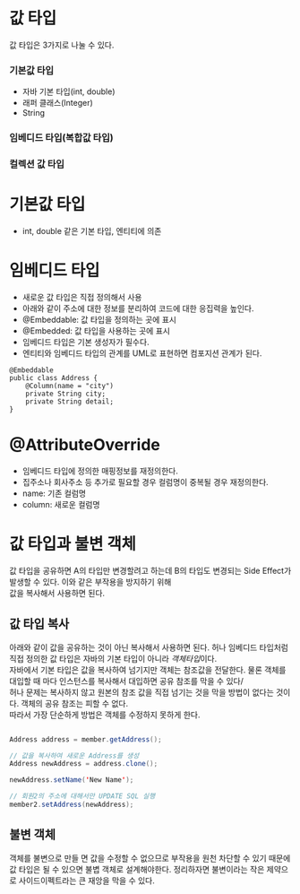 # 값 타입
값 타입은 3가지로 나눌 수 있다.

### 기본값 타입
- 자바 기본 타입(int, double)
- 래퍼 클래스(Integer)
- String
### 임베디드 타입(복합값 타입)
### 컬렉션 값 타입

# 기본값 타입
- int, double 같은 기본 타입, 엔티티에 의존

# 임베디드 타입
- 새로운 값 타입은 직접 정의해서 사용
- 아래와 같이 주소에 대한 정보를 분리하여 코드에 대한 응집력을 높인다.
- @Embeddable: 값 타입을 정의하는 곳에 표시
- @Embedded: 값 타입을 사용하는 곳에 표시
- 임베디드 타입은 기본 생성자가 필수다.
- 엔티티와 임베디드 타입의 관계를 UML로 표현하면 컴포지션 관계가 된다.
```
@Embeddable
public class Address {
    @Column(name = "city")
    private String city;
    private String detail;
}

```

# @AttributeOverride
- 임베디드 타입에 정의한 매핑정보를 재정의한다.
- 집주소나 회사주소 등 추가로 필요할 경우 컬럼명이 중복될 경우 재정의한다.
- name: 기존 컬럼명
- column: 새로운 컬럼명

# 값 타입과 불변 객체
값 타입을 공유하면 A의 타입만 변경할려고 하는데 B의 타입도 변경되는 Side Effect가 발생할 수 있다. 이와 같은 부작용을 방지하기 위해<br />
값을 복사해서 사용하면 된다.

## 값 타입 복사
아래와 같이 값을 공유하는 것이 아닌 복사해서 사용하면 된다. 허나 임베디드 타입처럼 직접 정의한 값 타입은 자바의 기본 타입이 아니라 *객체타입*이다.<br />
자바에서 기본 타입은 값을 복사하여 넘기지만 객체는 참조값을 전달한다. 물론 객체를 대입할 때 마다 인스턴스를 복사해서 대입하면 공유 참조를 막을 수 있다/<br />
허나 문제는 복사하지 않고 원본의 참조 값을 직접 넘기는 것을 막을 방법이 없다는 것이다. 객체의 공유 참조는 피할 수 없다.<br />
따라서 가장 단순하게 방법은 객체를 수정하지 못하게 한다.

``` java

Address address = member.getAddress();

// 값을 복사하여 새로운 Address를 생성
Address newAddress = address.clone();

newAddress.setName('New Name');

// 회원2의 주소에 대해서만 UPDATE SQL 실행
member2.setAddress(newAddress);

```

## 불변 객체
객체를 불변으로 만들 면 값을 수정할 수 없으므로 부작용을 원천 차단할 수 있기 때문에 값 타입은 될 수 있으면 불볍 객체로 설계해야한다.
정리하자면 불변이라는 작은 제약으로 사이드이펙트라는 큰 재앙을 막을 수 있다.